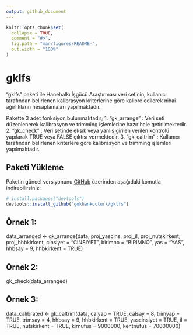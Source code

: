 ```yaml
---
output: github_document
---
```


<!-- README.md is generated from README.Rmd. Please edit that file -->

```r
knitr::opts_chunk$set(
  collapse = TRUE,
  comment = "#>",
  fig.path = "man/figures/README-",
  out.width = "100%"
)
```

# gklfs

<!-- badges: start -->
<!-- badges: end -->

"gklfs" paketi ile Hanehalkı İşgücü Araştırması veri setinin, kullanıcı tarafından belirlenen
kalibrasyon kriterlerine göre kalibre edilerek nihai ağırlıkların hesaplamaları yapılmaktadır. 

Pakette 3 adet fonksiyon bulunmaktadır;
1. "gk_arrange" : Veri seti düzenlenerek kalibrasyon ve trimming işlemlerine hazır hale getirilmektedir.
2. "gk_check" : Veri setinde eksik veya yanlış girilen verilen kontrolü yapılarak TRUE veya FALSE çıktısı vermektedir.
3. "gk_caltrim" : Kullanıcı tarafından belirlenen kriterlere göre kalibrasyon ve trimming işlemleri yapılmaktadır.

## Paketi Yükleme

Paketin güncel versiyonunu [GitHub](https://github.com/) üzerinden aşağıdaki komutla indirebilirsiniz:

``` r
# install.packages("devtools")
devtools::install_github("gokhankocturk/gklfs")
```

## Örnek 1:

data_arranged <- gk_arrange(data,
                            proj_yascins,
                            proj_il,
                            proj_nutskirkent,
                            proj_hhbkirkent,
                            cinsiyet = "CINSIYET",
                            birimno = "BIRIMNO",
                            yas = "YAS",
                            hhbsay = 9,
                            hhbkirkent = TRUE)


## Örnek 2:

gk_check(data_arranged)


## Örnek 3:

data_calibrated <- gk_caltrim(data,
                              calyap = TRUE,
                              calsay = 8,
                              trimyap = TRUE,
                              trimsay = 4,
                              hhbsay = 9,
                              hhbkirkent = TRUE,
                              yascinsiyet = TRUE,
                              il = TRUE,
                              nutskirkent = TRUE,
                              kirnufus = 9000000,
                              kentnufus = 70000000)



